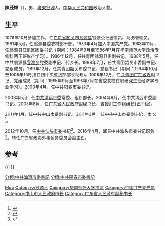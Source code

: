 {{Otheruses|other=名为陈茂辉的其他人物|陈茂辉}}

'''陳茂輝'''（{{bd|1961年|10月||}}），男，[[廣東|廣東]][[翁源|翁源]]人，[[中华人民共和国|中华人民共和国]]政治人物。

== 生平 ==
1976年10月参加工作，任[[广东省|广东省]][[韶关市|韶关市]][[翁源县|翁源县]]官渡公社通信员、财务管理员。1981年5月，任翁源县委农村部干部。1983年4月加入中国共产党。1983年11月，任翁源县[[江尾区|江尾区]]团委书记（期间：1984年9月至1986年7月在[[华南师范大学|华南师范大学]]政治专修科团干班脱产学习）。1986年12月，任共青团翁源县委副书记。1988年5月，任中共翁源县[[官渡乡|官渡乡]]党委副书记、代乡长。1988年7月，任共青团韶关市委副书记、党组成员。1991年12月，任共青团韶关市委书记、党组书记（期间：1994年10月至1995年10月挂任团中央统战部部长助理)。1995年12月，任[[共青团广东省委|共青团广东省委]]副书记、党组成员（期间：1995年9月至1998年7月在省委党校在职研究生班经济学专业学习）。2000年4月，任[[中共阳春市委|中共阳春市委]]书记。

2003年5月，任[[中共清远市委|中共清远市委]]常委、组织部长。2004年9月，任中共清远市委副书记。2008年8月，任[[广东省人民政府|广东省人民政府]]副秘书长、省援川工作组组长(正厅级)。

2011年1月，任[[中共中山市委|中共中山市委]]副书记。2011年2月，任中共中山市委副书记、市长<ref>{{cite news|title=陈茂辉任汕头市委书记 李锋不再担任|url=http://district.ce.cn/newarea/sddy/201211/03/t20121103_23814848.shtml|accessdate=2016-04-13|newspaper=中国经济网|archive-date=2017-03-05|archive-url=https://web.archive.org/web/20170305123802/http://district.ce.cn/newarea/sddy/201211/03/t20121103_23814848.shtml|dead-url=no}}</ref>。

2012年10月，任[[中共汕头市委|中共汕头市委]]书记<ref>{{cite news|title=推动双拥在新起点上发展进步|url=http://economy.gmw.cn/newspaper/2015-02/11/content_104509788.htm|accessdate=2015-02-12|newspaper=光明网|archive-date=2016-03-05|archive-url=https://web.archive.org/web/20160305015736/http://economy.gmw.cn/newspaper/2015-02/11/content_104509788.htm|dead-url=no}}</ref>。2016年4月，卸任中共汕头市委书记职务<ref>{{cite news|title=陈良贤任广东省汕头市委书记，陈茂辉去职|url=http://www.thepaper.cn/newsDetail_forward_1451303|accessdate=2016-04-13|newspaper=澎湃新闻|archive-date=2017-03-06|archive-url=https://web.archive.org/web/20170306004230/http://www.thepaper.cn/newsDetail_forward_1451303|dead-url=no}}</ref>。转任广东省政协外事侨务委员会副主任。

==参考==
{{reflist}}

{{-}}
{{start box}}
{{s-ppo|cpc}}
{{s-before|[[李锋_(1959年4月)|李锋]]}}
{{s-title|[[中国共产党汕头市委员会|中国共产党汕头市委员会]]书记|2012年10月－2016年3月}}
{{s-after|[[陈良贤|陈良贤]]}}
{{s-gov|prc}}
{{s-before|[[薛晓峰|薛晓峰]]}}
{{s-title|[[中山市人民政府|中山市人民政府]]市长|2011年2月－2012年10月}}
{{s-after|[[陈良贤|陈良贤]]}}
{{end box}}

{{Authority control}}
{{DEFAULTSORT:Chen}}
[[Category:陈姓|Mao]]
[[Category:翁源人|Category:翁源人]]
[[Category:华南师范大学校友|Category:华南师范大学校友]]
[[Category:中国共产党党员|Category:中国共产党党员]]
[[Category:中山市人民政府市长|Category:中山市人民政府市长]]
[[分類:中共汕頭市委書記|分類:中共汕頭市委書記]]
[[分類:中共陽春市委書記|分類:中共陽春市委書記]]
[[Category:广东省人民政府副秘书长|Category:广东省人民政府副秘书长]]